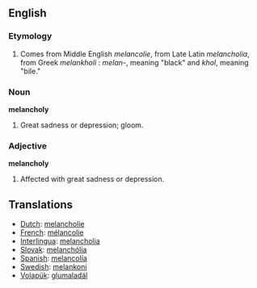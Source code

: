 ==English==

=== Etymology ===
#Comes from Middle English ''melancolie'', from Late Latin ''melancholia'', from Greek ''melankholi'' : ''melan''-, meaning "black" and ''khol'', meaning "bile." 

=== Noun ===
'''melancholy'''
#Great sadness or depression; gloom.

=== Adjective ===
'''melancholy'''
#Affected with great sadness or depression.

== Translations ==
*[[Dutch]]: [[melancholie]]
*[[French]]: [[mélancolie]]
*[[Interlingua]]: [[melancholia]]
*[[Slovak]]: [[melanchólia]]
*[[Spanish]]: [[melancolía]]
*[[Swedish]]: [[melankoni]]
*[[Volapük]]: [[glumaladäl]]